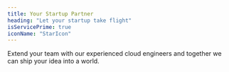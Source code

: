 ```yaml
---
title: Your Startup Partner
heading: "Let your startup take flight"
isServicePrime: true
iconName: "StarIcon"
---
```


Extend your team with our experienced cloud engineers and together we can ship your idea into a world.
